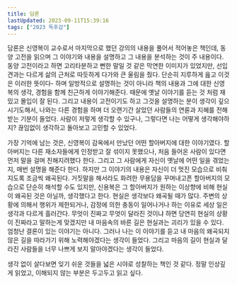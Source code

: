 ```yaml
---
title: 담론
lastUpdated: 2023-09-11T15:39:16
tags: ["2023 독후감"]
---
```



<Bookmark image="https://shopping-phinf.pstatic.net/main_3244302/32443020987.20230801120030.jpg" url="https://search.shopping.naver.com/book/catalog/32443020987" description="‘사색’과 ‘강의’를 ‘담론’이라는 이름으로 합쳐냈다. 그리하여 동양고전 독법을 통해 ‘관계론’의 사유로 세계를 인식하고, 고전을 현재의 맥락에서, 오늘날의 과제와 연결해서 읽어본다."/>

담론은 신영복이 교수로서 마지막으로 했던 강의의 내용을 풀어서 적어놓은 책인데, 동양 고전을 읽으며 그 이야기와 내용을 설명하고 그 내용을 분석하는 것이 주 내용이다. 동양 고전이라고 하면 고리타분하고 뻔한 말일 것 같은 막연한 이미지가 있었지만, 선입견과는 다르게 삶의 근처로 따듯하게 다가와 큰 울림을 줬다. 단순히 지루하게 읊고 이것은 이러한 뜻이다- 하며 일방적으로 설명하는 것이 아니라 책의 내용과 그에 대한 신영복의 생각, 경험을 함께 친근하게 이야기해준다. 때문에 옛날 이야기를 듣는 것 처럼 재밌고 몰입이 잘 된다. 그리고 내용이 고전이기도 하고 그것을 설명하는 분이 생각이 깊으시기도해서, 나와는 다른 경험을 하며 더 오랜기간 살았던 사람들의 연륜과 지혜를 전해받는 기분이 들었다. 사람이 저렇게 생각할 수 있구나, 그렇다면 나는 어떻게 생각해야하지? 끊임없이 생각하고 돌아보고 고민할 수 있었다.

가장 기억에 남는 것은, 신영복이 감옥에서 만났던 어떤 할아버지에 대한 이야기였다. 할아버지는 다른 재소자들에게 인정받고 잘 섞이지 못했으나, 처음 들어온 사람이 있다면 먼저 말을 걸며 친해지려했다 한다. 그리고 그 사람에게 자신이 옛날에 어떤 일을 겪었는지, 매번 설명을 해준다 한다. 하지만 그 이야기의 내용은 자신이 더 멋진 모습으로 비춰지도록 조금씩 왜곡된다. 거짓말을 해서라도 화려한 무용담을 꾸며내고픈 할아버지의 모습으로 단순히 해석할 수도 있지만, 신용복은 그 할아버지가 원하는 이상향에 비해 현실이 왜곡된 것은 아닐까, 생각했다고 한다. 현실은 생각보다 왜곡될 때가 많다. 주변의 상황에 의해서 행위가 제한되거나, 감정에 의한 충동이 일어나거나 하는 이유로 세상 일은 생각과 다르게 흘러간다. 무엇이 진짜고 무엇이 달라진 것이냐 하면 당연히 현실의 상황이 진짜라고 말하는게 맞겠지만 내 마음속의 바른 길은 현실과는 괴리가 있을 수 있다. 엄청난 결론이 있는 이야기는 아니다. 그러나 나는 이 이야기를 듣고 내 마음의 왜곡되지 않은 길을 따라가기 위해 노력해야겠다는 생각이 들었다. 그리고 마음의 길이 현실과 달라진 사람들을 너무 나쁘게 보지 말아야겠다는 생각이 들었다.

생각 없이 살다보면 잊기 쉬운 것들을 넓은 시야로 성찰하는 책인 것 같다. 정말 인상깊게 읽었고, 이해되지 않는 부분은 두고두고 읽고 싶다. 
